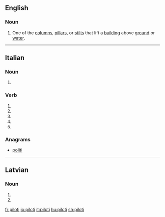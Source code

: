 ==English==

===Noun===
{{en-noun}}
{{wikipedia}}

# {{label|en|architecture}} One of the [[column]]s, [[pillar]]s, or [[stilt]]s that lift a [[building]] above [[ground]] or [[water]].

----

==Italian==

===Noun===
{{head|it|noun plural form|g=m}}

# {{plural of|pilota|lang=it}}

===Verb===
{{head|it|verb form}}

# {{inflection of|pilotare||2|s|pres|indc|lang=it}}
# {{inflection of|pilotare||1|s|pres|subj|lang=it}}
# {{inflection of|pilotare||2|s|pres|subj|lang=it}}
# {{inflection of|pilotare||3|s|pres|subj|lang=it}}
# {{inflection of|pilotare||3|s|impr|lang=it}}

===Anagrams===
* [[politi#Italian|politi]]

----

==Latvian==

===Noun===
{{head|lv|noun form}}

# {{lv-inflection of|pilots|nom|p}}
# {{lv-inflection of|pilots|voc|p}}

[[fr:piloti]]
[[io:piloti]]
[[it:piloti]]
[[hu:piloti]]
[[sh:piloti]]